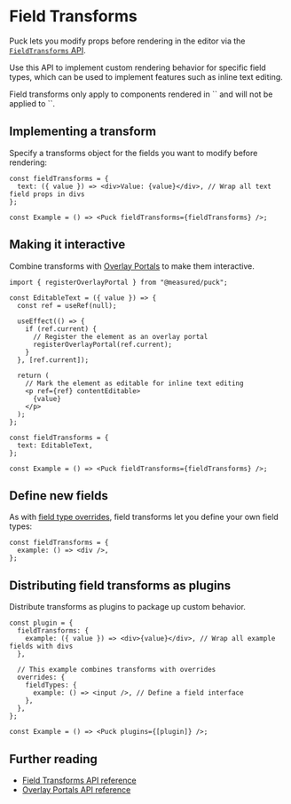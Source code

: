 
# Field Transforms

Puck lets you modify props before rendering in the editor via the [`FieldTransforms` API](/docs/api-reference/field-transforms).

Use this API to implement custom rendering behavior for specific field types, which can be used to implement features such as inline text editing.

<Callout type="info">
  Field transforms only apply to components rendered in `<Puck>` and will not be applied to `<Render>`.
</Callout>

## Implementing a transform

Specify a transforms object for the fields you want to modify before rendering:

```tsx
const fieldTransforms = {
  text: ({ value }) => <div>Value: {value}</div>, // Wrap all text field props in divs
};

const Example = () => <Puck fieldTransforms={fieldTransforms} />;
```

## Making it interactive

Combine transforms with [Overlay Portals](/docs/integrating-puck/overlay-portals) to make them interactive.

```tsx
import { registerOverlayPortal } from "@measured/puck";

const EditableText = ({ value }) => {
  const ref = useRef(null);

  useEffect(() => {
    if (ref.current) {
      // Register the element as an overlay portal
      registerOverlayPortal(ref.current);
    }
  }, [ref.current]);

  return (
    // Mark the element as editable for inline text editing
    <p ref={ref} contentEditable>
      {value}
    </p>
  );
};

const fieldTransforms = {
  text: EditableText,
};

const Example = () => <Puck fieldTransforms={fieldTransforms} />;
```

## Define new fields

As with [field type overrides](/docs/extending-puck/ui-overrides#introducing-new-field-types), field transforms let you define your own field types:

```tsx
const fieldTransforms = {
  example: () => <div />,
};
```

## Distributing field transforms as plugins

Distribute transforms as plugins to package up custom behavior.

```tsx
const plugin = {
  fieldTransforms: {
    example: ({ value }) => <div>{value}</div>, // Wrap all example fields with divs
  },

  // This example combines transforms with overrides
  overrides: {
    fieldTypes: {
      example: () => <input />, // Define a field interface
    },
  },
};

const Example = () => <Puck plugins={[plugin]} />;
```

## Further reading

- [Field Transforms API reference](/docs/api-reference/field-transforms)
- [Overlay Portals API reference](/docs/integrating-puck/overlay-portals)
